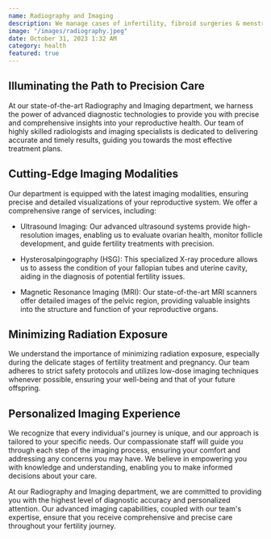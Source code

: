 ```yaml
---
name: Radiography and Imaging
description: We manage cases of infertility, fibroid surgeries & menstrual disorders.
image: "/images/radiography.jpeg"
date: October 31, 2023 1:32 AM
category: health
featured: true
---
```


## Illuminating the Path to Precision Care

At our state-of-the-art Radiography and Imaging department, we harness the power of advanced diagnostic technologies to provide you with precise and comprehensive insights into your reproductive health. Our team of highly skilled radiologists and imaging specialists is dedicated to delivering accurate and timely results, guiding you towards the most effective treatment plans.

## Cutting-Edge Imaging Modalities

Our department is equipped with the latest imaging modalities, ensuring precise and detailed visualizations of your reproductive system. We offer a comprehensive range of services, including:

- Ultrasound Imaging: Our advanced ultrasound systems provide high-resolution images, enabling us to evaluate ovarian health, monitor follicle development, and guide fertility treatments with precision.

- Hysterosalpingography (HSG): This specialized X-ray procedure allows us to assess the condition of your fallopian tubes and uterine cavity, aiding in the diagnosis of potential fertility issues.

- Magnetic Resonance Imaging (MRI): Our state-of-the-art MRI scanners offer detailed images of the pelvic region, providing valuable insights into the structure and function of your reproductive organs.

## Minimizing Radiation Exposure

We understand the importance of minimizing radiation exposure, especially during the delicate stages of fertility treatment and pregnancy. Our team adheres to strict safety protocols and utilizes low-dose imaging techniques whenever possible, ensuring your well-being and that of your future offspring.

## Personalized Imaging Experience

We recognize that every individual's journey is unique, and our approach is tailored to your specific needs. Our compassionate staff will guide you through each step of the imaging process, ensuring your comfort and addressing any concerns you may have. We believe in empowering you with knowledge and understanding, enabling you to make informed decisions about your care.

At our Radiography and Imaging department, we are committed to providing you with the highest level of diagnostic accuracy and personalized attention. Our advanced imaging capabilities, coupled with our team's expertise, ensure that you receive comprehensive and precise care throughout your fertility journey.
